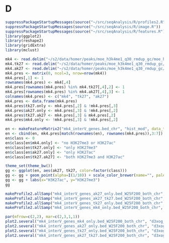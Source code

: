 D
========================================================

```r
suppressPackageStartupMessages(source("~/src/seqAnalysis/R/profiles2.R"))
suppressPackageStartupMessages(source("~/src/seqAnalysis/R/image.R"))
suppressPackageStartupMessages(source("~/src/seqAnalysis/R/features.R"))
library(ggplot2)
library(reshape2)
library(gridExtra)
library(mclust)
```

```r
mk4 <- read.delim("~/s2/data/homer/peaks/moe_h3k4me1_q30_rmdup_gc/moe_h3k4me1_q30_rmdup_gc_input_moe_d3a_wt_input_q30_rmdup_gc_F2_interV_igenome_ensembl_genes_extend5kb.bed", header=F)
mk4.tk27 <- read.delim("~/s2/data/homer/peaks/moe_h3k4me1_q30_rmdup_gc/moe_h3k4me1_q30_rmdup_gc_input_moe_d3a_wt_input_q30_rmdup_gc_F2_interV_igenome_ensembl_genes_extend5kb_inter_moe_d3a_wt_h3k27me3_gc_input_moe_d3a_wt_input_gc_histone_F3.bed", header=F)
mk4.ak27 <- read.delim("~/s2/data/homer/peaks/moe_h3k4me1_q30_rmdup_gc/moe_h3k4me1_q30_rmdup_gc_input_moe_d3a_wt_input_q30_rmdup_gc_F2_interV_igenome_ensembl_genes_extend5kb_inter_moe_h3k27ac_q30_rmdup_gc_input_moe_d3a_wt_input_q30_rmdup_gc_histone_F2.bed", header=F)
mk4.pres <- matrix(0, ncol=3, nrow=nrow(mk4))
mk4.pres[,1] <- 1
rownames(mk4.pres) <- mk4[,4]
mk4.pres[rownames(mk4.pres) %in% mk4.tk27[,4],2] <- 1
mk4.pres[rownames(mk4.pres) %in% mk4.ak27[,4],3] <- 1
colnames(mk4.pres) <- c("mk4", "tk27", "ak27")
mk4.pres <- data.frame(mk4.pres)
mk4.pres$tk27.only <- mk4.pres[,2] & !mk4.pres[,3]
mk4.pres$ak27.only <- mk4.pres[,3] & !mk4.pres[,2]
mk4.pres$tk27.ak27 <- mk4.pres[,3] & mk4.pres[,2]
mk4.pres$mk4.only <- !mk4.pres[,3] & !mk4.pres[,2]
```

```r
en <- makeFeatureMatrix2("mk4_interV_genes.bed_chr", "hist_mod", data_type="rpkm/mean")
en <- cbind(en, mk4.pres[match(rownames(en), rownames(mk4.pres)),3:7])
en$class <- 0
en$class[en$mk4.only] <- "no H3K27me3 or H3K27ac"
en$class[en$tk27.only] <- "only H3K27me3"
en$class[en$ak27.only] <- "only H3K27ac"
en$class[en$tk27.ak27] <- "both H3K27me3 and H3K27ac"
```

```r
theme_set(theme_bw())
gg <- ggplot(en, aes(ak27, tk27, color=factor(class)))
gg <- gg + geom_point(alpha=I(1/10)) + scale_color_brewer(name="", palette="Set1") + theme( legend.position=c(.5, .8))
gg <- gg + labs(x="H3K27ac", y="H3K27me3")
gg
```

```r

makeProfile2.allSamp("mk4_interV_genes_ak27_only.bed_W25F200_both_chr", data_type="rpkm/mean", rm.outliers=.01)
makeProfile2.allSamp("mk4_interV_genes_ak27_tk27.bed_W25F200_both_chr", data_type="rpkm/mean", rm.outliers=.01)
makeProfile2.allSamp("mk4_interV_genes_tk27_only.bed_W25F200_both_chr", data_type="rpkm/mean", rm.outliers=.01)
makeProfile2.allSamp("mk4_interV_genes_mk4_only.bed_W25F200_both_chr", data_type="rpkm/mean", rm.outliers=.01)
```

```r
par(mfrow=c(2,2), mar=c(2,3,1,1))
plot2.several("mk4_interV_genes_mk4_only.bed_W25F200_both_chr", "d3xog_hmc", data_type="rpkm/mean", group2="trim0.01", cols=col3, y.vals=c(.2, 1.2))
plot2.several("mk4_interV_genes_ak27_only.bed_W25F200_both_chr", "d3xog_hmc", data_type="rpkm/mean", group2="trim0.01", cols=col3, y.vals=c(.2, 1.2))
plot2.several("mk4_interV_genes_tk27_only.bed_W25F200_both_chr", "d3xog_hmc", data_type="rpkm/mean", group2="trim0.01", cols=col3,y.vals=c(.2, 1.2))
plot2.several("mk4_interV_genes_ak27_tk27.bed_W25F200_both_chr", "d3xog_hmc", data_type="rpkm/mean", group2="trim0.01", cols=col3,y.vals=c(.2, 1.2))
```


